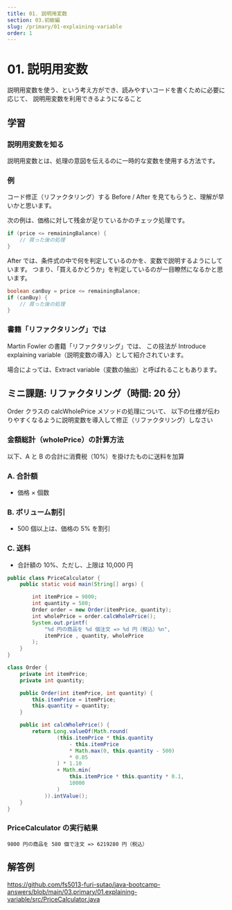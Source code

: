 ```yaml
---
title: 01. 説明用変数
section: 03.初級編
slug: /primary/01-explaining-variable
order: 1
---
```


# 01. 説明用変数

<p class="goal">
  説明用変数を使う、という考え方ができ、読みやすいコードを書くために必要に応じて、
  説明用変数を利用できるようになること
</p>

## 学習

### 説明用変数を知る

説明用変数とは、処理の意図を伝えるのに一時的な変数を使用する方法です。

### 例

コード修正（リファクタリング）する Before / After を見てもらうと、理解が早いかと思います。

次の例は、価格に対して残金が足りているかのチェック処理です。

```java title=Before
if (price <= remainingBalance) {
    // 買った後の処理
}
```

After では、条件式の中で何を判定しているのかを、変数で説明するようにしています。
つまり、「買えるかどうか」を判定しているのが一目瞭然になるかと思います。

```java title=After
boolean canBuy = price <= remainingBalance;
if (canBuy) {
    // 買った後の処理
}
```

### 書籍「リファクタリング」では

Martin Fowler の書籍「リファクタリング」では、
この技法が Introduce explaining variable（説明変数の導入）として紹介されています。

場合によっては、Extract variable（変数の抽出）と呼ばれることもあります。

## ミニ課題: リファクタリング（時間: 20 分）

Order クラスの calcWholePrice メソッドの処理について、
以下の仕様が伝わりやすくなるように説明変数を導入して修正（リファクタリング）しなさい

### 金額総計（wholePrice）の計算方法
以下、A と B の合計に消費税（10%）を掛けたものに送料を加算

### A. 合計額
- 価格 × 個数

### B. ボリューム割引
- 500 個以上は、価格の 5% を割引

### C. 送料
- 合計額の 10%、ただし、上限は 10,000 円


```java title=src/PriceCalculator.java
public class PriceCalculator {
    public static void main(String[] args) {

        int itemPrice = 9800;
        int quantity = 580;
        Order order = new Order(itemPrice, quantity);
        int wholePrice = order.calcWholePrice();
        System.out.printf(
            "%d 円の商品を %d 個注文 => %d 円（税込）%n",
            itemPrice , quantity, wholePrice
        );
    }
}

class Order {
    private int itemPrice;
    private int quantity;

    public Order(int itemPrice, int quantity) {
        this.itemPrice = itemPrice;
        this.quantity = quantity;
    }

    public int calcWholePrice() {
        return Long.valueOf(Math.round(
                (this.itemPrice * this.quantity
                    - this.itemPrice 
                    * Math.max(0, this.quantity - 500) 
                    * 0.05
                ) * 1.10
                + Math.min(
                    this.itemPrice * this.quantity * 0.1, 
                    10000
                )
            )).intValue();
    }
}
```

### PriceCalculator の実行結果

```
9800 円の商品を 580 個で注文 => 6219280 円（税込）
```

## 解答例

https://github.com/fs5013-furi-sutao/java-bootcamp-answers/blob/main/03.primary/01.explaining-variable/src/PriceCalculator.java
